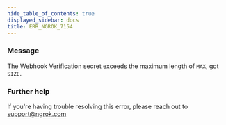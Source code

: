 ```yaml
---
hide_table_of_contents: true
displayed_sidebar: docs
title: ERR_NGROK_7154
---
```


### Message

The Webhook Verification secret exceeds the maximum length of `MAX`, got `SIZE`.

### Further help

If you're having trouble resolving this error, please reach out to [support@ngrok.com](mailto:support@ngrok.com?subject=Help%20with%20ERR_NGROK_7154)
